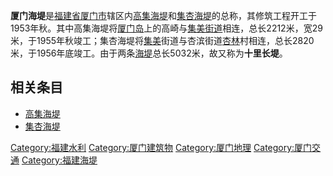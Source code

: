 '''厦门海堤'''是[[福建省|福建省]][[厦门市|厦门市]]辖区内[[高集海堤|高集海堤]]和[[集杏海堤|集杏海堤]]的总称，其修筑工程开工于1953年秋。其中高集海堤将[[厦门岛|厦门岛]]上的高崎与[[集美街道|集美街道]]相连，总长2212米，宽29米，于1955年秋竣工；集杏海堤将[[集美|集美]]街道与杏滨街道[[杏林|杏林]]村相连，总长2820米，于1956年底竣工。由于两条[[海堤|海堤]]总长5032米，故又称为'''十里长堤'''。

== 相关条目 ==
* [[高集海堤|高集海堤]]
* [[集杏海堤|集杏海堤]]

{{fujian-stub}}

[[Category:福建水利|Category:福建水利]]
[[Category:厦门建筑物|Category:厦门建筑物]]
[[Category:厦门地理|Category:厦门地理]]
[[Category:厦门交通|Category:厦门交通]]
[[Category:福建海堤|Category:福建海堤]]